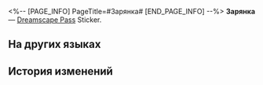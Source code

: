 <%-- [PAGE_INFO]
PageTitle=#Зарянка#
[END_PAGE_INFO] --%>
{{Предмет Инфобокс
|id          = 223006
|Изображение = Dreamscape Pass Sticker Зарянка.png
|Тип         = Dreamscape Pass Sticker
|Тип2        = «Грёзы» Stickers
|Инвентарь   = 
|Редкость    = 4
|Эффект      = 
|Описание    = Пронумерованные наклейки, используемые для украшения дневника сновидений. Бывают самыми разными.
|Источник1   = [[Открыто по умолчанию]]
}}
{{Описание|Безмолвная птица свободна, ведь она всё ещё может летать.}}
'''Зарянка''' — [[Dreamscape Pass]] Sticker.

==На других языках==
{{На других языках
|en   = Robin
|zhs  = 知更鸟
|zht  = 知更鳥
|ja   = ロビン
|ko   = 로빈
|es   = Robin
|fr   = Robin
|ru   = Зарянка
|th   = Robin
|vi   = Robin
|de   = Robin
|id   = Robin
|pt   = Robin
}}

==История изменений==
{{История изменений|3.5}}